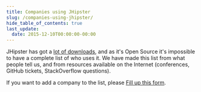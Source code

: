 ```yaml
---
title: Companies using JHipster
slug: /companies-using-jhipster/
hide_table_of_contents: true
last_update:
  date: 2015-12-10T00:00:00-00:00
---
```


JHipster has got a [lot of downloads](https://npmcharts.com/compare/generator-jhipster), and as it's Open Source it's impossible to have a complete list of who uses it. We have made this list from what people tell us, and from resources available on the Internet (conferences, GitHub tickets, StackOverflow questions).

If you want to add a company to the list, please [Fill up this form](https://docs.google.com/forms/d/1-Ut-U2NtOAcT9yEZcETnxsxMAsyS-DkBK9zlXLGW1zs).

<WhoUsesWithSearch />
